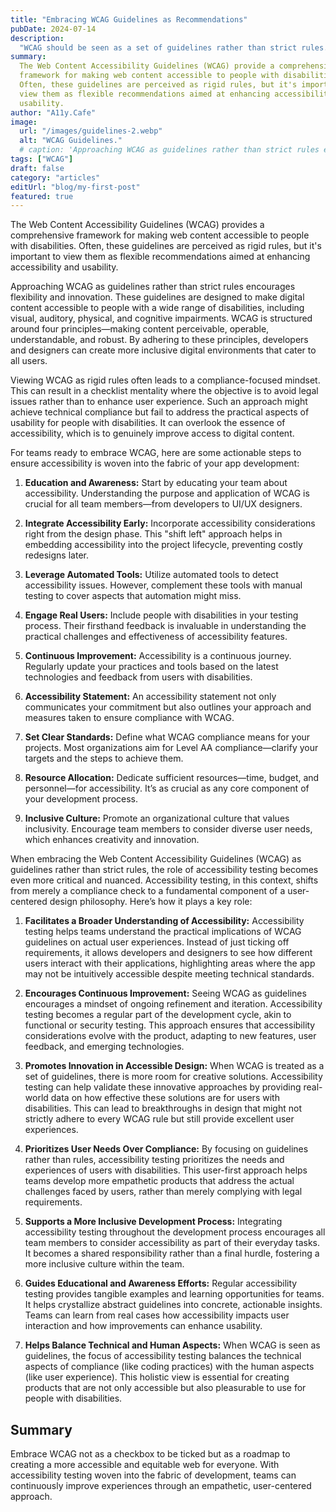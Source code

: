 ```yaml
---
title: "Embracing WCAG Guidelines as Recommendations"
pubDate: 2024-07-14
description:
  "WCAG should be seen as a set of guidelines rather than strict rules."
summary:
  The Web Content Accessibility Guidelines (WCAG) provide a comprehensive
  framework for making web content accessible to people with disabilities.
  Often, these guidelines are perceived as rigid rules, but it's important to
  view them as flexible recommendations aimed at enhancing accessibility and
  usability.
author: "A11y.Cafe"
image:
  url: "/images/guidelines-2.webp"
  alt: "WCAG Guidelines."
  # caption: 'Approaching WCAG as guidelines rather than strict rules encourages flexibility and innovation.'
tags: ["WCAG"]
draft: false
category: "articles"
editUrl: "blog/my-first-post"
featured: true
---
```


The Web Content Accessibility Guidelines (WCAG) provides a comprehensive
framework for making web content accessible to people with disabilities. Often,
these guidelines are perceived as rigid rules, but it's important to view them
as flexible recommendations aimed at enhancing accessibility and usability.

Approaching WCAG as guidelines rather than strict rules encourages flexibility
and innovation. These guidelines are designed to make digital content accessible
to people with a wide range of disabilities, including visual, auditory,
physical, and cognitive impairments. WCAG is structured around four
principles—making content perceivable, operable, understandable, and robust. By
adhering to these principles, developers and designers can create more inclusive
digital environments that cater to all users.

Viewing WCAG as rigid rules often leads to a compliance-focused mindset. This
can result in a checklist mentality where the objective is to avoid legal issues
rather than to enhance user experience. Such an approach might achieve technical
compliance but fail to address the practical aspects of usability for people
with disabilities. It can overlook the essence of accessibility, which is to
genuinely improve access to digital content.

For teams ready to embrace WCAG, here are some actionable steps to ensure
accessibility is woven into the fabric of your app development:

1. **Education and Awareness:** Start by educating your team about
   accessibility. Understanding the purpose and application of WCAG is crucial
   for all team members—from developers to UI/UX designers.

2. **Integrate Accessibility Early:** Incorporate accessibility considerations
   right from the design phase. This "shift left" approach helps in embedding
   accessibility into the project lifecycle, preventing costly redesigns later.

3. **Leverage Automated Tools:** Utilize automated tools to detect accessibility
   issues. However, complement these tools with manual testing to cover aspects
   that automation might miss.

4. **Engage Real Users:** Include people with disabilities in your testing
   process. Their firsthand feedback is invaluable in understanding the
   practical challenges and effectiveness of accessibility features.

5. **Continuous Improvement:** Accessibility is a continuous journey. Regularly
   update your practices and tools based on the latest technologies and feedback
   from users with disabilities.

6. **Accessibility Statement:** An accessibility statement not only communicates
   your commitment but also outlines your approach and measures taken to ensure
   compliance with WCAG.

7. **Set Clear Standards:** Define what WCAG compliance means for your projects.
   Most organizations aim for Level AA compliance—clarify your targets and the
   steps to achieve them.

8. **Resource Allocation:** Dedicate sufficient resources—time, budget, and
   personnel—for accessibility. It’s as crucial as any core component of your
   development process.

9. **Inclusive Culture:** Promote an organizational culture that values
   inclusivity. Encourage team members to consider diverse user needs, which
   enhances creativity and innovation.

When embracing the Web Content Accessibility Guidelines (WCAG) as guidelines
rather than strict rules, the role of accessibility testing becomes even more
critical and nuanced. Accessibility testing, in this context, shifts from merely
a compliance check to a fundamental component of a user-centered design
philosophy. Here’s how it plays a key role:

1. **Facilitates a Broader Understanding of Accessibility:** Accessibility
   testing helps teams understand the practical implications of WCAG guidelines
   on actual user experiences. Instead of just ticking off requirements, it
   allows developers and designers to see how different users interact with
   their applications, highlighting areas where the app may not be intuitively
   accessible despite meeting technical standards.

2. **Encourages Continuous Improvement:** Seeing WCAG as guidelines encourages a
   mindset of ongoing refinement and iteration. Accessibility testing becomes a
   regular part of the development cycle, akin to functional or security
   testing. This approach ensures that accessibility considerations evolve with
   the product, adapting to new features, user feedback, and emerging
   technologies.

3. **Promotes Innovation in Accessible Design:** When WCAG is treated as a set
   of guidelines, there is more room for creative solutions. Accessibility
   testing can help validate these innovative approaches by providing real-world
   data on how effective these solutions are for users with disabilities. This
   can lead to breakthroughs in design that might not strictly adhere to every
   WCAG rule but still provide excellent user experiences.

4. **Prioritizes User Needs Over Compliance:** By focusing on guidelines rather
   than rules, accessibility testing prioritizes the needs and experiences of
   users with disabilities. This user-first approach helps teams develop more
   empathetic products that address the actual challenges faced by users, rather
   than merely complying with legal requirements.

5. **Supports a More Inclusive Development Process:** Integrating accessibility
   testing throughout the development process encourages all team members to
   consider accessibility as part of their everyday tasks. It becomes a shared
   responsibility rather than a final hurdle, fostering a more inclusive culture
   within the team.

6. **Guides Educational and Awareness Efforts:** Regular accessibility testing
   provides tangible examples and learning opportunities for teams. It helps
   crystallize abstract guidelines into concrete, actionable insights. Teams can
   learn from real cases how accessibility impacts user interaction and how
   improvements can enhance usability.

7. **Helps Balance Technical and Human Aspects:** When WCAG is seen as
   guidelines, the focus of accessibility testing balances the technical aspects
   of compliance (like coding practices) with the human aspects (like user
   experience). This holistic view is essential for creating products that are
   not only accessible but also pleasurable to use for people with disabilities.

## Summary

Embrace WCAG not as a checkbox to be ticked but as a roadmap to creating a more
accessible and equitable web for everyone. With accessibility testing woven into
the fabric of development, teams can continuously improve experiences through an
empathetic, user-centered approach.
